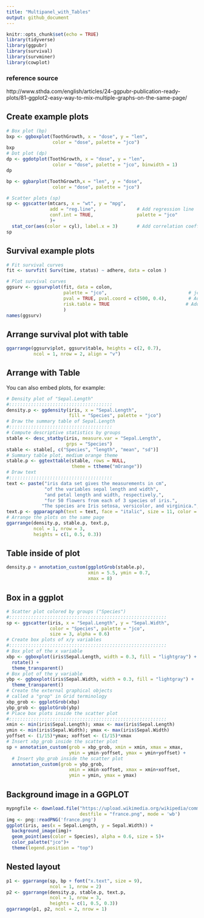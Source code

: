 ---
title: "Multipanel_with_Tables"
output: github_document
---

```{r setup, include=FALSE}
knitr::opts_chunk$set(echo = TRUE)
library(tidyverse)
library(ggpubr)
library(survival)
library(survminer)
library(cowplot)
```

### reference source
http://www.sthda.com/english/articles/24-ggpubr-publication-ready-plots/81-ggplot2-easy-way-to-mix-multiple-graphs-on-the-same-page/  


## Create example plots

```{r}
# Box plot (bp)
bxp <- ggboxplot(ToothGrowth, x = "dose", y = "len",
                 color = "dose", palette = "jco")
bxp
# Dot plot (dp)
dp <- ggdotplot(ToothGrowth, x = "dose", y = "len",
                 color = "dose", palette = "jco", binwidth = 1)
dp

bp <- ggbarplot(ToothGrowth,x = "len", y = "dose",
                 color = "dose", palette = "jco")

# Scatter plots (sp)
sp <- ggscatter(mtcars, x = "wt", y = "mpg",
                add = "reg.line",               # Add regression line
                conf.int = TRUE,                palette = "jco"
                )+
  stat_cor(aes(color = cyl), label.x = 3)       # Add correlation coefficient
sp
```

## Survival example plots

```{r}
# Fit survival curves
fit <- survfit( Surv(time, status) ~ adhere, data = colon )

# Plot survival curves
ggsurv <- ggsurvplot(fit, data = colon, 
                     palette = "jco",                              # jco palette
                     pval = TRUE, pval.coord = c(500, 0.4),        # Add p-value
                     risk.table = TRUE                            # Add risk table
                     )
names(ggsurv)
```


## Arrange survival plot with table


```{r cars}
ggarrange(ggsurv$plot, ggsurv$table, heights = c(2, 0.7),
          ncol = 1, nrow = 2, align = "v")
```

## Arrange with Table

You can also embed plots, for example:

```{r pressure, echo=FALSE}
# Density plot of "Sepal.Length"
#::::::::::::::::::::::::::::::::::::::
density.p <- ggdensity(iris, x = "Sepal.Length", 
                       fill = "Species", palette = "jco")
# Draw the summary table of Sepal.Length
#::::::::::::::::::::::::::::::::::::::
# Compute descriptive statistics by groups
stable <- desc_statby(iris, measure.var = "Sepal.Length",
                      grps = "Species")
stable <- stable[, c("Species", "length", "mean", "sd")]
# Summary table plot, medium orange theme
stable.p <- ggtexttable(stable, rows = NULL, 
                        theme = ttheme("mOrange"))
# Draw text
#::::::::::::::::::::::::::::::::::::::
text <- paste("iris data set gives the measurements in cm",
              "of the variables sepal length and width",
              "and petal length and width, respectively,",
              "for 50 flowers from each of 3 species of iris.",
             "The species are Iris setosa, versicolor, and virginica.", sep = " ")
text.p <- ggparagraph(text = text, face = "italic", size = 11, color = "black")
# Arrange the plots on the same page
ggarrange(density.p, stable.p, text.p, 
          ncol = 1, nrow = 3,
          heights = c(1, 0.5, 0.3))
```

## Table inside of plot
```{r}
density.p + annotation_custom(ggplotGrob(stable.p),
                              xmin = 5.5, ymin = 0.7,
                              xmax = 8)
```


## Box in a ggplot
```{r}
# Scatter plot colored by groups ("Species")
#::::::::::::::::::::::::::::::::::::::::::::::::::::::::::
sp <- ggscatter(iris, x = "Sepal.Length", y = "Sepal.Width",
                color = "Species", palette = "jco",
                size = 3, alpha = 0.6)
# Create box plots of x/y variables
#::::::::::::::::::::::::::::::::::::::::::::::::::::::::::
# Box plot of the x variable
xbp <- ggboxplot(iris$Sepal.Length, width = 0.3, fill = "lightgray") +
  rotate() +
  theme_transparent()
# Box plot of the y variable
ybp <- ggboxplot(iris$Sepal.Width, width = 0.3, fill = "lightgray") +
  theme_transparent()
# Create the external graphical objects
# called a "grop" in Grid terminology
xbp_grob <- ggplotGrob(xbp)
ybp_grob <- ggplotGrob(ybp)
# Place box plots inside the scatter plot
#::::::::::::::::::::::::::::::::::::::::::::::::::::::::::
xmin <- min(iris$Sepal.Length); xmax <- max(iris$Sepal.Length)
ymin <- min(iris$Sepal.Width); ymax <- max(iris$Sepal.Width)
yoffset <- (1/15)*ymax; xoffset <- (1/15)*xmax
# Insert xbp_grob inside the scatter plot
sp + annotation_custom(grob = xbp_grob, xmin = xmin, xmax = xmax, 
                       ymin = ymin-yoffset, ymax = ymin+yoffset) +
  # Insert ybp_grob inside the scatter plot
  annotation_custom(grob = ybp_grob,
                       xmin = xmin-xoffset, xmax = xmin+xoffset, 
                       ymin = ymin, ymax = ymax)
```

## Background image in a GGPLOT
```{r}
mypngfile <- download.file("https://upload.wikimedia.org/wikipedia/commons/thumb/e/e4/France_Flag_Map.svg/612px-France_Flag_Map.svg.png", 
                           destfile = "france.png", mode = 'wb') 
img <- png::readPNG('france.png') 
ggplot(iris, aes(x = Sepal.Length, y = Sepal.Width)) +
  background_image(img)+
  geom_point(aes(color = Species), alpha = 0.6, size = 5)+
  color_palette("jco")+
  theme(legend.position = "top")
```

## Nested layout
```{r}
p1 <- ggarrange(sp, bp + font("x.text", size = 9),
                ncol = 1, nrow = 2)
p2 <- ggarrange(density.p, stable.p, text.p, 
                ncol = 1, nrow = 3,
                heights = c(1, 0.5, 0.3))
ggarrange(p1, p2, ncol = 2, nrow = 1)
```

